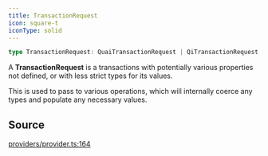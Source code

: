 ```yaml
---
title: TransactionRequest
icon: square-t
iconType: solid
---
```


```ts
type TransactionRequest: QuaiTransactionRequest | QiTransactionRequest;
```

A **TransactionRequest** is a transactions with potentially various properties not defined, or with less strict types
for its values.

This is used to pass to various operations, which will internally coerce any types and populate any necessary values.

## Source

[providers/provider.ts:164](https://github.com/dominant-strategies/quais.js/blob/689a9f3b619eb28568d2c4f147828c013dafa8cc/src/providers/provider.ts#L164)
